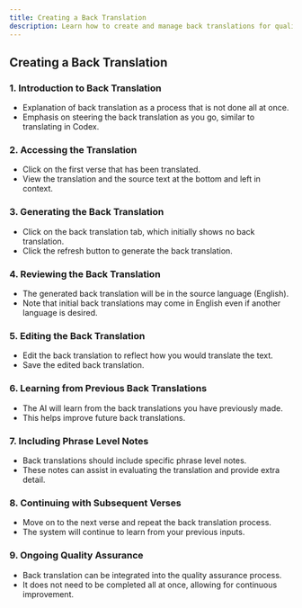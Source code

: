 ```yaml
---
title: Creating a Back Translation
description: Learn how to create and manage back translations for quality assurance and translation evaluation in Codex
---
```


<Cards>
  <Card title="How to change your back translation language" href="/docs/translation/back-translations/changing-language">
  </Card>
</Cards>

## Creating a Back Translation

<LoomVideo videoId="645a1650b24b48cb9e0cdcf5539d5d43" timestamp={0} title="Creating a Back Translation" />

### 1. Introduction to Back Translation

- Explanation of back translation as a process that is not done all at once.
- Emphasis on steering the back translation as you go, similar to translating in Codex.

### 2. Accessing the Translation

- Click on the first verse that has been translated.
- View the translation and the source text at the bottom and left in context.

### 3. Generating the Back Translation

- Click on the back translation tab, which initially shows no back translation.
- Click the refresh button to generate the back translation.

### 4. Reviewing the Back Translation

- The generated back translation will be in the source language (English).
- Note that initial back translations may come in English even if another language is desired.

### 5. Editing the Back Translation

- Edit the back translation to reflect how you would translate the text.
- Save the edited back translation.

### 6. Learning from Previous Back Translations

- The AI will learn from the back translations you have previously made.
- This helps improve future back translations.

### 7. Including Phrase Level Notes

- Back translations should include specific phrase level notes.
- These notes can assist in evaluating the translation and provide extra detail.

### 8. Continuing with Subsequent Verses

- Move on to the next verse and repeat the back translation process.
- The system will continue to learn from your previous inputs.

### 9. Ongoing Quality Assurance

- Back translation can be integrated into the quality assurance process.
- It does not need to be completed all at once, allowing for continuous improvement. 